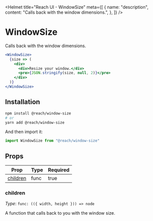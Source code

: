 
<Helmet
  title="Reach UI - WindowSize"
  meta={[
    {
      name: "description",
      content: "Calls back with the window dimensions.",
    },
  ]}
/>

# WindowSize

Calls back with the window dimensions.

```.jsx
<WindowSize>
  {size => (
    <div>
      <div>Resize your window.</div>
      <pre>{JSON.stringify(size, null, 2)}</pre>
    </div>
  )}
</WindowSize>
```

## Installation

```bash
npm install @reach/window-size
# or
yarn add @reach/window-size
```

And then import it:

```js
import WindowSize from "@reach/window-size"
```

## Props

| Prop                  | Type | Required |
| --------------------- | ---- | -------- |
| [children](#children) | func | true     |

### children

_Type_: `func: (({ width, height })) => node`

A function that calls back to you with the window size.
